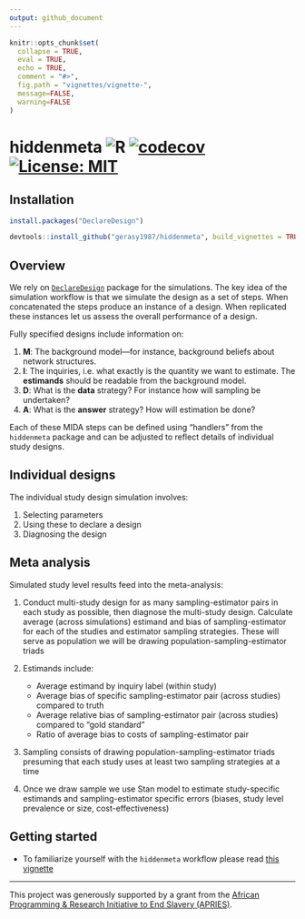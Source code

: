 ```yaml
---
output: github_document
---
```


```r
knitr::opts_chunk$set(
  collapse = TRUE,
  eval = TRUE,
  echo = TRUE,
  comment = "#>",
  fig.path = "vignettes/vignette-",
  message=FALSE,
  warning=FALSE
)
```

# hiddenmeta ![R](https://github.com/gerasy1987/hiddenmeta/workflows/R/badge.svg)  [![codecov](https://codecov.io/gh/gerasy1987/hiddenmeta/branch/main/graph/badge.svg?token=ZG9A64Q0A1)](https://codecov.io/gh/gerasy1987/hiddenmeta) [![License: MIT](https://img.shields.io/badge/License-MIT-yellow.svg)](https://github.com/gerasy1987/hiddenmeta/blob/main/LICENSE)

## Installation

```r

install.packages("DeclareDesign")

devtools::install_github("gerasy1987/hiddenmeta", build_vignettes = TRUE)

```

## Overview

We rely on [`DeclareDesign`](https://declaredesign.org/) package for the simulations. The key idea of the simulation workflow is that we simulate the design as a set of steps. When concatenated the steps produce an instance of a design. When replicated these instances let us assess the overall performance of a design.

Fully specified designs include information on:

1. **M**: The background model---for instance, background beliefs about network structures.
2. **I**: The inquiries, i.e. what exactly is the quantity we want to estimate. The **estimands** should be readable from the background model.
3. **D**: What is the **data** strategy? For instance how will sampling be undertaken?
4. **A**: What is the **answer** strategy? How will estimation be done?

Each of these MIDA steps can be defined using "handlers" from the `hiddenmeta` package and can be adjusted to reflect details of individual study designs. 

## Individual designs

The individual study design simulation involves:

1. Selecting parameters
2. Using these to declare a design
3. Diagnosing the design

## Meta analysis

Simulated study level results feed into the meta-analysis:

1. Conduct multi-study design for as many sampling-estimator pairs in each study as possible, then diagnose the multi-study design. Calculate average (across simulations) estimand and bias of sampling-estimator for each of the studies and estimator sampling strategies. These will serve as population we will be drawing population-sampling-estimator triads

2. Estimands include:
    - Average estimand by inquiry label (within study)
    - Average bias of specific sampling-estimator pair (across studies) compared to truth
    - Average relative bias of sampling-estimator pair (across studies) compared to "gold standard"
    - Ratio of average bias to costs of sampling-estimator pair 

3. Sampling consists of drawing population-sampling-estimator triads presuming that each study uses at least two sampling strategies at a time

4. Once we draw sample we use Stan model to estimate study-specific estimands and sampling-estimator specific errors (biases, study level prevalence or size, cost-effectiveness)

## Getting started

- To familiarize yourself with the `hiddenmeta` workflow please read [this vignette](https://gsyunyaev.com/hiddenmeta/articles/hiddenmeta-base.html)

---

This project was generously supported by a grant from the [African Programming \& Research Initiative to End Slavery (APRIES)](https://apries.uga.edu/prevalenceforum/).
